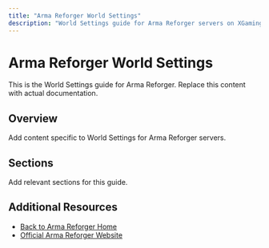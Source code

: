 ```yaml
---
title: "Arma Reforger World Settings"
description: "World Settings guide for Arma Reforger servers on XGamingServer"
---
```


# Arma Reforger World Settings

This is the World Settings guide for Arma Reforger. Replace this content with actual documentation.

## Overview

Add content specific to World Settings for Arma Reforger servers.

## Sections

Add relevant sections for this guide.

## Additional Resources

- [Back to Arma Reforger Home](./index)
- [Official Arma Reforger Website](https://example.com)

